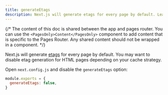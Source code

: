 ```yaml
---
title: generateEtags
description: Next.js will generate etags for every page by default. Learn more about how to disable etag generation here.
---
```


{/* The content of this doc is shared between the app and pages router. You can use the `<PagesOnly>Content</PagesOnly>` component to add content that is specific to the Pages Router. Any shared content should not be wrapped in a component. */}

Next.js will generate [etags](https://en.wikipedia.org/wiki/HTTP_ETag) for every page by default. You may want to disable etag generation for HTML pages depending on your cache strategy.

Open `next.config.js` and disable the `generateEtags` option:

```js filename="next.config.js"
module.exports = {
  generateEtags: false,
}
```
